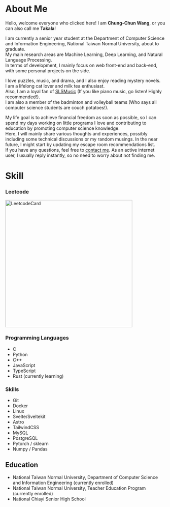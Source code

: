 
# About Me

Hello, welcome everyone who clicked here! I am **Chung-Chun Wang**, or you can also call me **Takala**!

I am currently a senior year student at the Department of Computer Science and Information Engineering, National Taiwan Normal University, about to graduate.  
My main research areas are Machine Learning, Deep Learning, and Natural Language Processing.  
In terms of development, I mainly focus on web front-end and back-end, with some personal projects on the side.

I love puzzles, music, and drama, and I also enjoy reading mystery novels.  
I am a lifelong cat lover and milk tea enthusiast.  
Also, I am a loyal fan of [SLSMusic](https://www.youtube.com/@SLSMusic) (If you like piano music, go listen! Highly recommended!).  
I am also a member of the badminton and volleyball teams (Who says all computer science students are couch potatoes!).

My life goal is to achieve financial freedom as soon as possible, so I can spend my days working on little programs I love and contributing to education by promoting computer science knowledge.  
Here, I will mainly share various thoughts and experiences, possibly including some technical discussions or my random musings. In the near future, I might start by updating my escape room recommendations list.  
If you have any questions, feel free to [contact me](mailto:ccwangtakala@gmail.com). As an active internet user, I usually reply instantly, so no need to worry about not finding me.

# Skill

### Leetcode
<img src={leetcode_card.src} alt="LeetcodeCard" width="400"/>

### Programming Languages
- C
- Python
- C++
- JavaScript
- TypeScript
- Rust (currently learning)

### Skills
- Git
- Docker
- Linux
- Svelte/Sveltekit
- Astro
- TailwindCSS
- MySQL
- PostgreSQL
- Pytorch / sklearn
- Numpy / Pandas    

## Education

- National Taiwan Normal University, Department of Computer Science and Information Engineering (currently enrolled)
- National Taiwan Normal University, Teacher Education Program (currently enrolled)
- National Chiayi Senior High School
